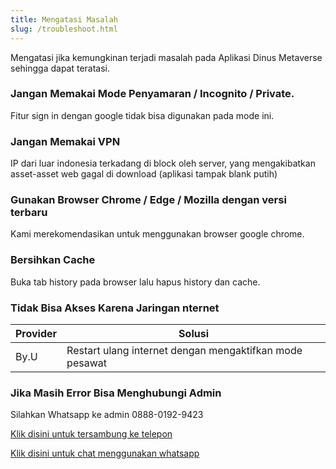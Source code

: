 ```yaml
---
title: Mengatasi Masalah
slug: /troubleshoot.html
---
```


Mengatasi jika kemungkinan terjadi masalah pada Aplikasi Dinus Metaverse sehingga dapat teratasi.

### Jangan Memakai Mode Penyamaran / Incognito / Private. 
Fitur sign in dengan google tidak bisa digunakan pada mode ini.

### Jangan Memakai VPN

IP dari luar indonesia terkadang di block oleh server, yang mengakibatkan asset-asset web gagal di download (aplikasi tampak blank putih)

### Gunakan Browser Chrome / Edge / Mozilla dengan versi terbaru

Kami merekomendasikan untuk menggunakan browser google chrome.

### Bersihkan Cache

Buka tab history pada browser lalu hapus history dan cache.

### Tidak Bisa Akses Karena Jaringan nternet

|Provider|Solusi |
|-|-|
|By.U|Restart ulang internet dengan mengaktifkan mode pesawat |






### Jika Masih Error Bisa Menghubungi Admin

Silahkan Whatsapp ke admin 0888-0192-9423

[Klik disini untuk tersambung ke telepon](tel:088801929423)

[Klik disini untuk chat menggunakan whatsapp](https://api.whatsapp.com/send?phone=6288801929423&text=Support%20dinus%20metaverse)